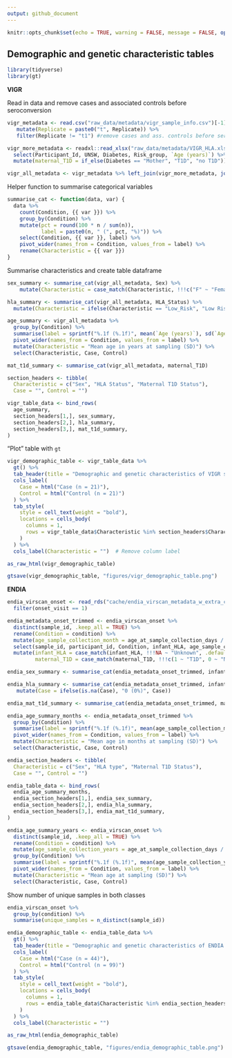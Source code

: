 ```yaml
---
output: github_document
---
```


```r
knitr::opts_chunk$set(echo = TRUE, warning = FALSE, message = FALSE, options(readr.show_col_types = FALSE))
```

## Demographic and genetic characteristic tables

```r
library(tidyverse)
library(gt)
```

**VIGR** 

Read in data and remove cases and associated controls before seroconversion 
```r
vigr_metadata <- read.csv("raw_data/metadata/vigr_sample_info.csv")[-1] %>% 
   mutate(Replicate = paste0("t", Replicate)) %>% 
   filter(Replicate != "t1") #remove cases and ass. controls before seroconversion

vigr_more_metadata <- readxl::read_xlsx("raw_data/metadata/VIGR_HLA.xlsx") %>%
  select(Participant_Id, UNSW, Diabetes, Risk_group, `Age (years)`) %>% 
  mutate(maternal_T1D = if_else(Diabetes == "Mother", "T1D", "no T1D"))

vigr_all_metadata <- vigr_metadata %>% left_join(vigr_more_metadata, join_by(Participant_Id, UNSW))
```

Helper function to summarise categorical variables

```r
summarise_cat <- function(data, var) {
  data %>%
    count(Condition, {{ var }}) %>%
    group_by(Condition) %>%
    mutate(pct = round(100 * n / sum(n)),
           label = paste0(n, " (", pct, "%)")) %>%
    select(Condition, {{ var }}, label) %>%
    pivot_wider(names_from = Condition, values_from = label) %>% 
    rename(Characteristic = {{ var }})
}
```

Summarise characteristics and create table dataframe 

```r
sex_summary <- summarise_cat(vigr_all_metadata, Sex) %>% 
    mutate(Characteristic = case_match(Characteristic, !!!c("F" ~ "Female", "M" ~ "Male")))

hla_summary <- summarise_cat(vigr_all_metadata, HLA_Status) %>% 
  mutate(Characteristic = ifelse(Characteristic == "Low_Risk", "Low Risk", Characteristic))

age_summary <- vigr_all_metadata %>%
  group_by(Condition) %>%
  summarise(label = sprintf("%.1f (%.1f)", mean(`Age (years)`), sd(`Age (years)`))) %>%
  pivot_wider(names_from = Condition, values_from = label) %>%
  mutate(Characteristic = "Mean age in years at sampling (SD)") %>%
  select(Characteristic, Case, Control)

mat_t1d_summary <- summarise_cat(vigr_all_metadata, maternal_T1D)

section_headers <- tibble(
  Characteristic = c("Sex", "HLA Status", "Maternal T1D Status"),
  Case = "", Control = "")

vigr_table_data <- bind_rows(
  age_summary,
  section_headers[1,], sex_summary,
  section_headers[2,], hla_summary,
  section_headers[3,], mat_t1d_summary,
)
```

"Plot" table with `gt` 
```r
vigr_demographic_table <- vigr_table_data %>%
  gt() %>%
  tab_header(title = "Demographic and genetic characteristics of VIGR samples") %>%
  cols_label(
    Case = html("Case (n = 21)"),
    Control = html("Control (n = 21)")
  ) %>%
  tab_style(
    style = cell_text(weight = "bold"),
    locations = cells_body(
      columns = 1,
      rows = vigr_table_data$Characteristic %in% section_headers$Characteristic
    )
  ) %>%
  cols_label(Characteristic = "")  # Remove column label

as_raw_html(vigr_demographic_table)
```

```r
gtsave(vigr_demographic_table, "figures/vigr_demographic_table.png")
```

**ENDIA** 

```r
endia_virscan_onset <- read_rds("cache/endia_virscan_metadata_w_extra_ctrls.rds") %>% 
  filter(onset_visit == 1)

endia_metadata_onset_trimmed <- endia_virscan_onset %>% 
  distinct(sample_id, .keep_all = TRUE) %>% 
  rename(Condition = condition) %>% 
  mutate(age_sample_collection_month = age_at_sample_collection_days / 365 * 12) %>% 
  select(sample_id, participant_id, Condition, infant_HLA, age_sample_collection_month, infant_sex, maternal_T1D) %>% 
  mutate(infant_HLA = case_match(infant_HLA, !!!NA ~ "Unknown", .default = infant_HLA),
         maternal_T1D = case_match(maternal_T1D, !!!c(1 ~ "T1D", 0 ~ "No T1D")))

endia_sex_summary <- summarise_cat(endia_metadata_onset_trimmed, infant_sex)

endia_hla_summary <- summarise_cat(endia_metadata_onset_trimmed, infant_HLA) %>% 
   mutate(Case = ifelse(is.na(Case), "0 (0%)", Case))

endia_mat_t1d_summary <- summarise_cat(endia_metadata_onset_trimmed, maternal_T1D)

endia_age_summary_months <- endia_metadata_onset_trimmed %>% 
  group_by(Condition) %>%
  summarise(label = sprintf("%.1f (%.1f)", mean(age_sample_collection_month), sd(age_sample_collection_month))) %>%
  pivot_wider(names_from = Condition, values_from = label) %>%
  mutate(Characteristic = "Mean age in months at sampling (SD)") %>%
  select(Characteristic, Case, Control)

endia_section_headers <- tibble(
  Characteristic = c("Sex", "HLA type", "Maternal T1D Status"),
  Case = "", Control = "")

endia_table_data <- bind_rows(
  endia_age_summary_months,
  endia_section_headers[1,], endia_sex_summary,
  endia_section_headers[2,], endia_hla_summary,
  endia_section_headers[3,], endia_mat_t1d_summary,
)
```


```r
endia_age_summary_years <- endia_virscan_onset %>% 
  distinct(sample_id, .keep_all = TRUE) %>% 
  rename(Condition = condition) %>% 
  mutate(age_sample_collection_years = age_at_sample_collection_days / 365) %>% 
  group_by(Condition) %>%
  summarise(label = sprintf("%.1f (%.1f)", mean(age_sample_collection_years), sd(age_sample_collection_years))) %>%
  pivot_wider(names_from = Condition, values_from = label) %>%
  mutate(Characteristic = "Mean age at sampling (SD)") %>%
  select(Characteristic, Case, Control)
```

Show number of unique samples in both classes 

```r
endia_virscan_onset %>% 
  group_by(condition) %>% 
  summarise(unique_samples = n_distinct(sample_id))
```

```r
endia_demographic_table <- endia_table_data %>%
  gt() %>%
  tab_header(title = "Demographic and genetic characteristics of ENDIA samples") %>%
  cols_label(
    Case = html("Case (n = 44)"),
    Control = html("Control (n = 99)")
  ) %>%
  tab_style(
    style = cell_text(weight = "bold"),
    locations = cells_body(
      columns = 1,
      rows = endia_table_data$Characteristic %in% endia_section_headers$Characteristic
    )
  ) %>%
  cols_label(Characteristic = "") 

as_raw_html(endia_demographic_table)
```


```r
gtsave(endia_demographic_table, "figures/endia_demographic_table.png")
```

